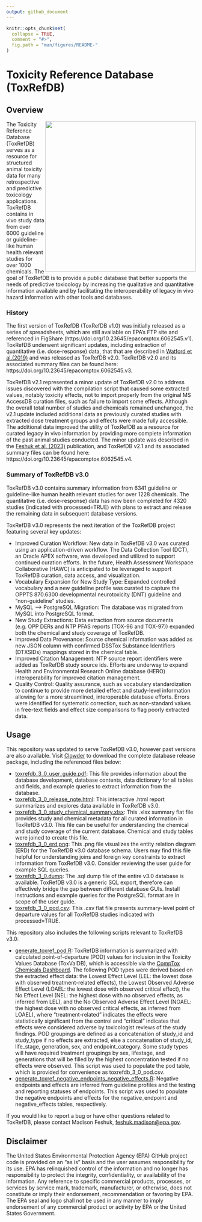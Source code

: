 ```yaml
---
output: github_document
---
```


<!-- README.md is generated from README.Rmd. Please edit that file -->

```r
knitr::opts_chunk$set(
  collapse = TRUE,
  comment = "#>",
  fig.path = "man/figures/README-"
)
```

# Toxicity Reference Database (ToxRefDB)

## Overview

<a href="https://www.epa.gov/comptox-tools/downloadable-computational-toxicology-data#AT"><img src="img/toxrefdb.png" width="400" align="right" /></a>

The Toxicity Reference Database (ToxRefDB) serves as a resource for structured animal toxicity data for many retrospective and predictive toxicology applications. ToxRefDB contains in vivo study data from over 6000 guideline or guideline-like human health relevant studies for over 1000 chemicals. The goal of ToxRefDB is to provide a public database that better supports the needs of predictive toxicology by increasing the qualitative and quantitative information available and by facilitating the interoperability of legacy in vivo hazard information with other tools and databases.

### History

The first version of ToxRefDB (ToxRefDB v1.0) was initially released as a series of spreadsheets, which are still available on EPA’s FTP site and referenced in FigShare (https://doi.org/10.23645/epacomptox.6062545.v1). ToxRefDB underwent significant updates, including extraction of quantitative (i.e. dose-response) data, that  that are described in [Watford et al.(2019)](https://doi.org/10.1016/j.reprotox.2019.07.012) and was released as ToxRefDB v2.0. ToxRefDB v2.0 and its associated summary files can be found here: https://doi.org/10.23645/epacomptox.6062545.v3. 

ToxRefDB v2.1 represented a minor update of ToxRefDB v2.0 to address issues discovered with the compilation script that caused some extracted values, notably toxicity effects, not to import properly from the original MS AccessDB curation files, such as failure to import some effects. Although the overall total number of studies and chemicals remained unchanged, the v2.1 update included additional data as previously curated studies with extracted dose treatment groups and effects were made fully accessible. The additional data improved the utility of ToxRefDB as a resource for curated legacy in vivo information by providing more complete information of the past animal studies conducted. The minor update was described in the [Feshuk et al. (2023)](https://www.frontiersin.org/articles/10.3389/ftox.2023.1260305/full) publication, and ToxRefDB v2.1 and its associated summary files can be found here: https://doi.org/10.23645/epacomptox.6062545.v4. 

### Summary of ToxRefDB v3.0

ToxRefDB v3.0 contains summary information from 6341 guideline or guideline-like human health relevant studies for over 1228 chemicals. The quantitative (i.e. dose-response) data has now been completed for 4320 studies (indicated with processed=TRUE) with plans to extract and release the remaining data in subsequent database versions.

ToxRefDB v3.0 represents the next iteration of the ToxRefDB project featuring several key updates:

* Improved Curation Workflow: New data in ToxRefDB v3.0 was curated using an application-driven workflow. The Data Collection Tool (DCT), an Oracle APEX software, was developed and utilized to support continued curation efforts. In the future, Health Assessment Workspace Collaborative (HAWC) is anticipated to be leveraged to support ToxRefDB curation, data access, and visualization.
* Vocabulary Expansion for New Study Type: Expanded controlled vocabulary and a new guideline profile was curated to capture the OPPTS 870.6300 developmental neurotoxicity (DNT) guideline and “non-guideline” studies.
* MySQL –> PostgreSQL Migration: The database was migrated from MySQL into PostgreSQL format.
* New Study Extractions: Data extraction from source documents (e.g. OPP DERs and NTP PFAS reports (TOX-96 and TOX-97)) expanded both the chemical and study coverage of ToxRefDB.
* Improved Data Provenance: Source chemical information was added as new JSON column with confirmed DSSTox Substance Identifiers (DTXSIDs) mappings stored in the chemical table.
* Improved Citation Management: NTP source report identifiers were added as ToxRefDB study source ids. Efforts are underway to expand Health and Environmental Research Online database (HERO) interoperability for improved citation management.
* Quality Control: Quality assurance, such as vocabulary standardization to continue to provide more detailed effect and study-level information allowing for a more streamlined, interoperable database efforts. Errors were identified for systematic correction, such as non-standard values in free-text fields and effect size comparisons to flag poorly extracted data.

## Usage

This repository was updated to serve ToxRefDB v3.0, however past versions are also available. Visit [Clowder](https://clowder.edap-cluster.com/datasets/61147fefe4b0856fdc65639b#folderId=6850327be4b096bca8848301) to download the complete database release package, including the referenced files below:

* [toxrefdb_3_0_user_guide.pdf](https://nepis.epa.gov/Exe/ZyPDF.cgi/P101HD3R.PDF?Dockey=P101HD3R.PDF): This file provides information about the database development, database contents, data dictionary for all tables and fields, and example queries to extract information from the database.
* [toxrefdb_3_0_release_note.html](https://clowder.edap-cluster.com/files/688cbad9e4b02565bc3f8be7?dataset=61147fefe4b0856fdc65639b&space=&folder=6850327be4b096bca8848301): This interactive .html report summarizes and explores data available in ToxRefDB v3.0.
* [toxrefdb_3_0_study_chemical_summary.xlsx](https://clowder.edap-cluster.com/files/689c9b5fe4b025654d12f40c?dataset=61147fefe4b0856fdc65639b&space=&folder=6850327be4b096bca8848301): This .xlsx summary flat file provides study and chemical metadata for all curated information in ToxRefDB v3.0. This file can be useful for understanding the chemical and study coverage of the current database. Chemical and study tables were joined to create this file.
* [toxrefdb_3_0_erd.png](https://clowder.edap-cluster.com/files/688cbad9e4b02565bc3f8bd8?dataset=61147fefe4b0856fdc65639b&space=&folder=6850327be4b096bca8848301): This .png file visualizes the entity relation diagram (ERD) for the ToxRefDB v3.0 database schema. Users may find this file helpful for understanding joins and foreign key constraints to extract information from ToxRefDB v3.0. Consider reviewing the user guide for example SQL queries.
* [toxrefdb_3_0.dump](https://clowder.edap-cluster.com/files/688cbadde4b02565bc3f8c53?dataset=61147fefe4b0856fdc65639b&space=&folder=6850327be4b096bca8848301): The .sql dump file of the entire v3.0 database is available. ToxRefDB v3.0 is a generic SQL export, therefore can effectively bridge the gap between different database GUIs. Install instructions and example queries for the PostgreSQL format are in scope of the user guide.
* [toxrefdb_3_0_pod.csv](https://clowder.edap-cluster.com/files/688cbadae4b02565bc3f8c07?dataset=61147fefe4b0856fdc65639b&space=&folder=6850327be4b096bca8848301): This .csv flat file presents summary-level point of departure values for all ToxRefDB studies indicated with processed=TRUE.

This repository also includes the following scripts relevant to ToxRefDB v3.0: 

* [generate_toxref_pod.R](scripts/generate_toxref_pod.R): ToxRefDB information is summarized with calculated point-of-departure (POD) values for inclusion in the Toxicity Values Database (ToxValDB), which is accessible via the [CompTox Chemicals Dashboard](http://comptox.epa.gov/dashboard). The following POD types were derived based on the extracted effect data: the Lowest Effect Level (LEL: the lowest dose with observed treatment-related effects), the Lowest Observed Adverse Effect Level (LOAEL: the lowest dose with observed critical effect), the No Effect Level (NEL: the highest dose with no observed effects, as inferred from LEL), and the No Observed Adverse Effect Level (NOAEL: the highest dose with no observed critical effects, as inferred from LOAEL), where “treatment-related” indicates the effects were statistically significant from the control and “critical” indicates that effects were considered adverse by toxicologist reviews of the study findings. POD groupings are defined as a concatenation of study_id and study_type if no effects are extracted, else a concatenation of study_id, life_stage, generation, sex, and endpoint_category. Some study types will have required treatment groupings by sex, lifestage, and generations that will be filled by the highest concentration tested if no effects were observed. This script was used to populate the pod table, which is provided for convenience as toxrefdb_3_0_pod.csv. 
* [generate_toxref_negative_endpoints_negative_effects.R](scripts/generate_toxref_negative_endpoints_negative_effects.R): Negative endpoints and effects are inferred from guideline profiles and the testing and reporting statuses of endpoints. This script was used to populate the negative endpoints and effects for the negative_endpoint and negative_effects tables, respectively.
  
If you would like to report a bug or have other questions related to ToxRefDB, please contact Madison Feshuk, [feshuk.madison@epa.gov](mailto:feshuk.madison@epa.gov).

## Disclaimer

The United States Environmental Protection Agency (EPA) GitHub project code is provided on an "as is" basis and the user assumes responsibility for its use. EPA has relinquished control of the information and no longer has responsibility to protect the integrity, confidentiality, or availability of the information. Any reference to specific commercial products, processes, or services by service mark, trademark, manufacturer, or otherwise, does not constitute or imply their endorsement, recommendation or favoring by EPA. The EPA seal and logo shall not be used in any manner to imply endorsement of any commercial product or activity by EPA or the United States Government.